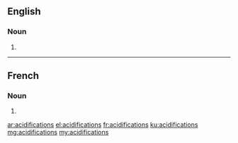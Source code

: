 ==English==

===Noun===
{{head|en|plural}}

# {{plural of|acidification|lang=en}}

----

==French==

===Noun===
{{head|fr|plural|g=?}}

# {{plural of|acidification|lang=fr}}

[[ar:acidifications]]
[[el:acidifications]]
[[fr:acidifications]]
[[ku:acidifications]]
[[mg:acidifications]]
[[my:acidifications]]
